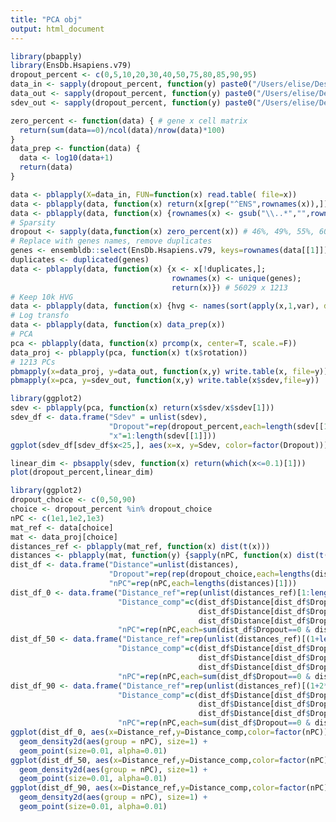 ```yaml
---
title: "PCA obj"
output: html_document
---
```


```r
library(pbapply)
library(EnsDb.Hsapiens.v79)
dropout_percent <- c(0,5,10,20,30,40,50,75,80,85,90,95)
data_in <- sapply(dropout_percent, function(y) paste0("/Users/elise/Desktop/GitHub/Hubness_sc/bulkRNAseq/simul",y,".csv"))
data_out <- sapply(dropout_percent, function(y) paste0("/Users/elise/Desktop/GitHub/Hubness_sc/bulkRNAseq/simul_pca_readyforhubness",y,".csv"))
sdev_out <- sapply(dropout_percent, function(y) paste0("/Users/elise/Desktop/GitHub/Hubness_sc/bulkRNAseq/simul_pca_sdev",y,".csv"))
```

```r
zero_percent <- function(data) { # gene x cell matrix
  return(sum(data==0)/ncol(data)/nrow(data)*100)
}
data_prep <- function(data) {
  data <- log10(data+1)
  return(data)
}
```

```r
data <- pblapply(X=data_in, FUN=function(x) read.table( file=x)) 
data <- pblapply(data, function(x) return(x[grep("^ENS",rownames(x)),])) # 57760 x 1213
data <- pblapply(data, function(x) {rownames(x) <- gsub("\\..*","",rownames(x)); return(x)})
# Sparsity
dropout <- sapply(data,function(x) zero_percent(x)) # 46%, 49%, 55%, 60%, 66%, 72%, 86%, 88%, 92%, 94%, 97%
# Replace with genes names, remove duplicates
genes <- ensembldb::select(EnsDb.Hsapiens.v79, keys=rownames(data[[1]]), keytype = "GENEID", columns = c("SYMBOL"))$SYMBOL
duplicates <- duplicated(genes)
data <- pblapply(data, function(x) {x <- x[!duplicates,];
                                    rownames(x) <- unique(genes);
                                    return(x)}) # 56029 x 1213
# Keep 10k HVG
data <- pblapply(data, function(x) {hvg <- names(sort(apply(x,1,var), decreasing = T)[1:1e4]); return(x[hvg,])})
# Log transfo
data <- pblapply(data, function(x) data_prep(x))
# PCA
pca <- pblapply(data, function(x) prcomp(x, center=T, scale.=F))
data_proj <- pblapply(pca, function(x) t(x$rotation))
# 1213 PCs
pbmapply(x=data_proj, y=data_out, function(x,y) write.table(x, file=y))
pbmapply(x=pca, y=sdev_out, function(x,y) write.table(x$sdev,file=y))
```

```r
library(ggplot2)
sdev <- pblapply(pca, function(x) return(x$sdev/x$sdev[1]))
sdev_df <- data.frame("Sdev" = unlist(sdev),
                      "Dropout"=rep(dropout_percent,each=length(sdev[[1]])),
                      "x"=1:length(sdev[[1]]))
ggplot(sdev_df[sdev_df$x<25,], aes(x=x, y=Sdev, color=factor(Dropout))) + geom_point() + geom_line(aes(group=Dropout)) + geom_hline(yintercept=0.1)

linear_dim <- pbsapply(sdev, function(x) return(which(x<=0.1)[1]))
plot(dropout_percent,linear_dim)
```

```r
library(ggplot2)
dropout_choice <- c(0,50,90)
choice <- dropout_percent %in% dropout_choice
nPC <- c(1e1,1e2,1e3)
mat_ref <- data[choice]
mat <- data_proj[choice]
distances_ref <- pblapply(mat_ref, function(x) dist(t(x)))
distances <- pblapply(mat, function(y) {sapply(nPC, function(x) dist(t(y[1:x,])))})
dist_df <- data.frame("Distance"=unlist(distances),
                      "Dropout"=rep(rep(dropout_choice,each=lengths(distances)[1]/length(dropout_choice)),times=length(nPC)),
                      "nPC"=rep(nPC,each=lengths(distances)[1]))
dist_df_0 <- data.frame("Distance_ref"=rep(unlist(distances_ref)[1:lengths(distances_ref)[1]],times=length(nPC)),
                        "Distance_comp"=c(dist_df$Distance[dist_df$Dropout==0 & dist_df$nPC==1e1],
                                          dist_df$Distance[dist_df$Dropout==0 & dist_df$nPC==1e2],
                                          dist_df$Distance[dist_df$Dropout==0 & dist_df$nPC==1e3]),
                        "nPC"=rep(nPC,each=sum(dist_df$Dropout==0 & dist_df$nPC==1e1)))
dist_df_50 <- data.frame("Distance_ref"=rep(unlist(distances_ref)[(1+lengths(distances_ref)[1]):(2*lengths(distances_ref)[1])],times=length(nPC)),
                        "Distance_comp"=c(dist_df$Distance[dist_df$Dropout==50 & dist_df$nPC==1e1],
                                          dist_df$Distance[dist_df$Dropout==50 & dist_df$nPC==1e2],
                                          dist_df$Distance[dist_df$Dropout==50 & dist_df$nPC==1e3]),
                        "nPC"=rep(nPC,each=sum(dist_df$Dropout==0 & dist_df$nPC==1e1)))
dist_df_90 <- data.frame("Distance_ref"=rep(unlist(distances_ref)[(1+2*lengths(distances_ref)[1]):(3*lengths(distances_ref)[1])],times=length(nPC)),
                        "Distance_comp"=c(dist_df$Distance[dist_df$Dropout==90 & dist_df$nPC==1e1],
                                          dist_df$Distance[dist_df$Dropout==90 & dist_df$nPC==1e2],
                                          dist_df$Distance[dist_df$Dropout==90 & dist_df$nPC==1e3]),
                        "nPC"=rep(nPC,each=sum(dist_df$Dropout==0 & dist_df$nPC==1e1)))
ggplot(dist_df_0, aes(x=Distance_ref,y=Distance_comp,color=factor(nPC))) +
  geom_density2d(aes(group = nPC), size=1) +
  geom_point(size=0.01, alpha=0.01)
ggplot(dist_df_50, aes(x=Distance_ref,y=Distance_comp,color=factor(nPC))) +
  geom_density2d(aes(group = nPC), size=1) +
  geom_point(size=0.01, alpha=0.01)
ggplot(dist_df_90, aes(x=Distance_ref,y=Distance_comp,color=factor(nPC))) +
  geom_density2d(aes(group = nPC), size=1) +
  geom_point(size=0.01, alpha=0.01)
```

